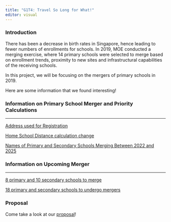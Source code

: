 ```yaml
---
title: "G1T4: Travel So Long for What!"
editor: visual
---
```


### Introduction

There has been a decrease in birth rates in Singapore, hence leading to fewer numbers of enrollments for schools. In 2019, MOE conducted a merging exercise, where 14 primary schools were selected to merge based on enrollment trends, proximity to new sites and infrastructural capabilities of the receiving schools. 

In this project, we will be focusing on the mergers of primary schools in 2019. 

Here are some information that we found interesting!

### Information on Primary School Merger and Priority Calculations

------------------------------------------------------------------------

[Address used for Registration](https://www.moe.gov.sg/primary/p1-registration/home-address)

[Home School Distance calculation change](https://www.moe.gov.sg/primary/p1-registration/changes-to-p1-registration/what-the-change-in-home-school-distance-calculation-means-for-you)

[Names of Primary and Secondary Schools Merging Between 2022 and 2025](https://www.moe.gov.sg/news/press-releases/20220406-names-of-primary-and-secondary-schools-merging-between-2022-and-2025)

### Information on Upcoming Merger

------------------------------------------------------------------------

[8 primary and 10 secondary schools to merge](https://www.straitstimes.com/singapore/parenting-education/8-primary-and-10-secondary-schools-to-merge-over-next-three-years-amid-falling-birth-rates)

[18 primary and secondary schools to undergo mergers](https://www.channelnewsasia.com/singapore/moe-schools-merging-new-town-tanglin-telok-kurau-201401)

### Proposal

Come take a look at our [proposal](./proposal.html)!
